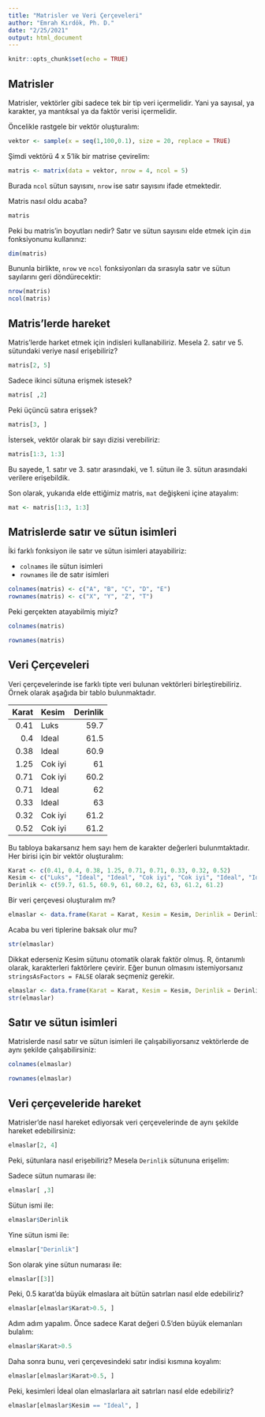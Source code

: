 ```yaml
---
title: "Matrisler ve Veri Çerçeveleri"
author: "Emrah Kırdök, Ph. D."
date: "2/25/2021"
output: html_document
---
```


```r
knitr::opts_chunk$set(echo = TRUE)
```

## Matrisler

Matrisler, vektörler gibi sadece tek bir tip veri içermelidir. Yani ya sayısal, ya karakter, ya mantıksal ya da faktör verisi içermelidir.

Öncelikle rastgele bir vektör oluşturalım:

```r
vektor <- sample(x = seq(1,100,0.1), size = 20, replace = TRUE)
```

Şimdi vektörü 4 x 5'lik bir matrise çevirelim:

```r
matris <- matrix(data = vektor, nrow = 4, ncol = 5)
```

Burada `ncol` sütun sayısını, `nrow` ise satır sayısını ifade etmektedir.

Matris nasıl oldu acaba?

```r
matris
```

Peki bu matris'in boyutları nedir? Satır ve sütun sayısını elde etmek için `dim` fonksiyonunu kullanınız:

```r
dim(matris)
```

Bununla birlikte, `nrow` ve `ncol` fonksiyonları da sırasıyla satır ve sütun sayılarını geri döndürecektir:

```r
nrow(matris)
ncol(matris)
```

## Matris'lerde hareket

Matris'lerde harket etmek için indisleri kullanabiliriz. Mesela 2. satır ve 5. sütundaki veriye nasıl erişebiliriz?

```r
matris[2, 5]
```

Sadece ikinci sütuna erişmek istesek?

```r
matris[ ,2]
```


Peki üçüncü satıra erişsek?


```r
matris[3, ]
```

İstersek, vektör olarak bir sayı dizisi verebiliriz:

```r
matris[1:3, 1:3]
```

Bu sayede, 1. satır ve 3. satır arasındaki, ve 1. sütun ile 3. sütun arasındaki verilere erişebildik.

Son olarak, yukarıda elde ettiğimiz matris, `mat` değişkeni içine atayalım:

```r
mat <- matris[1:3, 1:3]
```

## Matrislerde satır ve sütun isimleri

İki farklı fonksiyon ile satır ve sütun isimleri atayabiliriz:

- `colnames` ile sütun isimleri
- `rownames` ile de satır isimleri

```r
colnames(matris) <- c("A", "B", "C", "D", "E")
rownames(matris) <- c("X", "Y", "Z", "T")
```

Peki gerçekten atayabilmiş miyiz?

```r
colnames(matris)

rownames(matris)
```

## Veri Çerçeveleri

Veri çerçevelerinde ise farklı tipte veri bulunan vektörleri birleştirebiliriz. Örnek olarak aşağıda bir tablo bulunmaktadır.


| Karat |  Kesim  | Derinlik |
|------:|:--------|---------:|
| 0.41  | Luks    | 59.7     |
| 0.4   | Ideal   | 61.5     |
| 0.38  | Ideal   | 60.9     |
| 1.25  | Cok iyi | 61       |
| 0.71  | Cok iyi | 60.2     |
| 0.71  | Ideal   | 62       |
| 0.33  | Ideal   | 63       |
| 0.32  | Cok iyi | 61.2     |
| 0.52  | Cok iyi | 61.2     |


Bu tabloya bakarsanız hem sayı hem de karakter değerleri bulunmtaktadır. Her birisi için bir vektör oluşturalım:

```r
Karat <- c(0.41, 0.4, 0.38, 1.25, 0.71, 0.71, 0.33, 0.32, 0.52)
Kesim <- c("Luks", "Ideal", "Ideal", "Cok iyi", "Cok iyi", "Ideal", "Ideal", "Cok iyi", "Cok iyi")
Derinlik <- c(59.7, 61.5, 60.9, 61, 60.2, 62, 63, 61.2, 61.2)

```

Bir veri çerçevesi oluşturalım mı?

```r
elmaslar <- data.frame(Karat = Karat, Kesim = Kesim, Derinlik = Derinlik)

```

Acaba bu veri tiplerine baksak olur mu?

```r
str(elmaslar)
```

Dikkat ederseniz Kesim sütunu otomatik olarak faktör olmuş. R, öntanımlı olarak, karakterleri faktörlere çevirir. Eğer bunun olmasını istemiyorsanız `stringsAsFactors = FALSE` olarak seçmeniz gerekir.

```r
elmaslar <- data.frame(Karat = Karat, Kesim = Kesim, Derinlik = Derinlik, stringsAsFactors = FALSE)
str(elmaslar)
```

## Satır ve sütun isimleri

Matrislerde nasıl satır ve sütun isimleri ile çalışabiliyorsanız vektörlerde de aynı şekilde çalışabilirsiniz:

```r
colnames(elmaslar)

rownames(elmaslar)
```

## Veri çerçeveleride hareket

Matrisler'de nasıl hareket ediyorsak veri çerçevelerinde de aynı şekilde hareket edebilirsiniz:


```r
elmaslar[2, 4]
```

Peki, sütunlara nasıl erişebiliriz? Mesela `Derinlik` sütununa erişelim:

Sadece sütun numarası ile:

```r
elmaslar[ ,3]
```

Sütun ismi ile:

```r
elmaslar$Derinlik
```

Yine sütun ismi ile:

```r
elmaslar["Derinlik"]
```

Son olarak yine sütun numarası ile:


```r
elmaslar[[3]]
```

Peki, 0.5 karat'da büyük elmaslara ait bütün satırları nasıl elde edebiliriz?

```r
elmaslar[elmaslar$Karat>0.5, ]
```

Adım adım yapalım. Önce sadece Karat değeri 0.5'den büyük elemanları bulalım:

```r
elmaslar$Karat>0.5
```

Daha sonra bunu, veri çerçevesindeki satır indisi kısmına koyalım:

```r
elmaslar[elmaslar$Karat>0.5, ]
```

Peki, kesimleri İdeal olan elmaslarlara ait satırları nasıl elde edebiliriz?

```r
elmaslar[elmaslar$Kesim == "Ideal", ]
```


